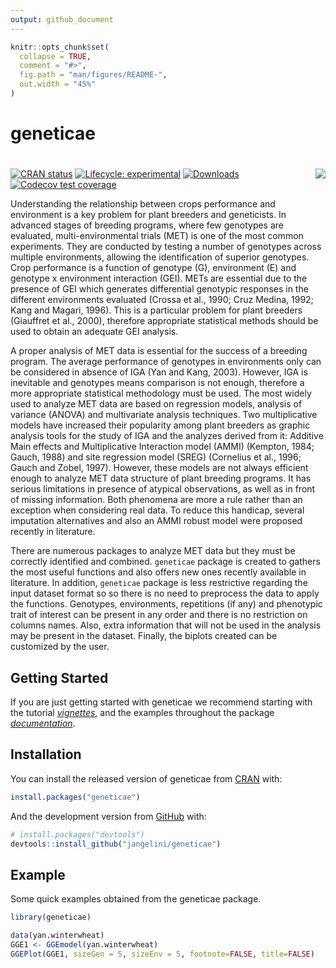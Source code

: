 ```yaml
---
output: github_document
---
```


<!-- README.md is generated from README.Rmd. Please edit that file -->

```r
knitr::opts_chunk$set(
  collapse = TRUE,
  comment = "#>",
  fig.path = "man/figures/README-",
  out.width = "45%"
)
```

# geneticae

# <img src="man/figures/baseplot.png" align="right">
<!-- badges: start -->
[![CRAN status](https://www.r-pkg.org/badges/version/geneticae)](https://CRAN.R-project.org/package=geneticae)
[![Lifecycle: experimental](https://img.shields.io/badge/lifecycle-experimental-orange.svg)](https://www.tidyverse.org/lifecycle/#experimental)
[![Downloads](https://cranlogs.r-pkg.org/badges/geneticae?color=blue)](https://cran.rstudio.com/package=geneticae)
[![Codecov test coverage](https://codecov.io/gh/r-lib/geneticae/branch/master/graphs/badge.svg)](https://codecov.io/gh/r-lib/geneticae?branch=master)
<!-- badges: end -->

Understanding the relationship between crops performance and environment is a key problem for plant breeders and geneticists. In advanced stages of breeding programs, where few genotypes are evaluated, multi-environmental trials (MET) is one of the most common experiments. They are conducted by testing a number of genotypes across multiple environments, allowing the identification of superior genotypes. Crop performance is a function of genotype (G), environment (E) and genotype x environment interaction (GEI). METs are essential due to the presence of GEI which generates differential genotypic responses in the different environments evaluated (Crossa et al., 1990; Cruz Medina, 1992; Kang and Magari, 1996). This is a particular problem for plant breeders (Giauffret et al., 2000), therefore appropriate statistical methods should be used to obtain an adequate GEI analysis.

A proper analysis of MET data is essential for the success of a breeding program. The average performance of genotypes in environments only can be considered in absence of IGA (Yan and Kang, 2003). However, IGA is inevitable and genotypes means comparison is not enough, therefore a more appropriate statistical methodology must be used. The most widely used to analyze MET data are based on regression models, analysis of variance (ANOVA) and multivariate analysis techniques.
Two multiplicative models have increased their popularity among plant breeders as graphic analysis tools for the study of IGA and the analyzes derived from it: Additive Main effects and Multiplicative Interaction model (AMMI) (Kempton, 1984; Gauch, 1988) and site regression model (SREG) (Cornelius et al., 1996; Gauch and Zobel, 1997). However, these models are not always efficient enough to analyze MET data structure of plant breeding programs. It has serious limitations in presence of atypical observations, as well as in front of missing information. Both phenomena are more a rule rather than an exception when considering real data. To reduce this handicap, several imputation alternatives and also an AMMI robust model were proposed recently in literature.

There are numerous packages to analyze MET data but they must be correctly identified and combined. `geneticae` package is created to gathers the most useful functions and also offers new ones recently available in literature. In addition, `geneticae` package is less restrictive regarding the input dataset format  so so there is no need to preprocess the data to apply the functions. Genotypes, environments, repetitions (if any) and phenotypic trait of interest can be present in any order and there is no restriction on columns names. Also, extra information that will not be used in the analysis may be present in the dataset. Finally, the biplots created can be customized by the user.



## Getting Started

If you are just getting started with geneticae we recommend starting with the tutorial [_vignettes_](file:///run/media/julia-fedora/TESIS/Especializacion en bioinformatica/Trabajo final Especializacion en bioinformatica/Geneticae Package/geneticae/vignettes/vignettes.html), and the examples throughout the package [_documentation_](file:///run/media/julia-fedora/TESIS/Especializacion en bioinformatica/Trabajo final Especializacion en bioinformatica/Geneticae Package/geneticae/docs/reference/index.html).

## Installation

You can install the released version of geneticae from
[CRAN](https://CRAN.R-project.org) with:

``` r
install.packages("geneticae")
```

And the development version from [GitHub](https://github.com/) with:

``` r
# install.packages("devtools")
devtools::install_github("jangelini/geneticae")
```
## Example

Some quick examples obtained from the geneticae package.

```r
library(geneticae)

data(yan.winterwheat)
GGE1 <- GGEmodel(yan.winterwheat)
GGEPlot(GGE1, sizeGen = 5, sizeEnv = 5, footnote=FALSE, title=FALSE)
```
